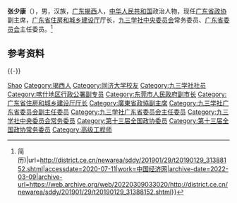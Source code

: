 {{Otheruses|other=名为张少康的其他人物|张少康}}

'''张少康'''（{{bd|1965年|9月||catIdx=Zhang张}}），男，汉族，[[广东|广东]][[揭西|揭西]]人，[[中华人民共和国|中华人民共和国]]政治人物，现任[[广东省政协|广东省政协]]副主席，[[广东省住房和城乡建设厅|广东省住房和城乡建设厅]]厅长，[[九三学社中央委员会|九三学社中央委员会]]常务委员、[[九三学社广东省委员会|广东省委员会]]主任委员。<ref>{{Cite web|title=张少康当选广东省政协副主席(图{{!}}简历)|url=http://district.ce.cn/newarea/sddy/201901/29/t20190129_31388152.shtml|accessdate=2020-07-11|work=中国经济网|archive-date=2022-03-09|archive-url=https://web.archive.org/web/20220309033020/http://district.ce.cn/newarea/sddy/201901/29/t20190129_31388152.shtml}}</ref>

== 参考资料 ==
{{reflist}}

{{-}}
{{start box}}
{{s-ppo|{{PRC}}[[民主党派|民主党派]]}}
{{s-before|[[姚志彬|姚志彬]]}}
{{s-title|[[九三学社广东省委员会|九三学社广东省委员会]]主任委员|2017年6月－}}
{{s-inc}}
{{s-gov|prc}}
{{s-before|[[王芃|王芃]]}}
{{s-title|[[广东省住房和城乡建设厅|广东省住房和城乡建设厅]]厅长|2017年6月－}}
{{s-inc}}
{{end box}}
{{中国人物小作品}}
{{广东省领导人}}
{{九三学社第十四届中央委员会}}

{{Authority control}}
{{DEFAULTSORT:Zhang张}}
[[Category:张姓|Shao]]
[[Category:揭西人|Category:揭西人]]
[[Category:同济大学校友|Category:同济大学校友]]
[[Category:九三学社社员|Category:九三学社社员]]
[[Category:喀什地区行政公署副专员|Category:喀什地区行政公署副专员]]
[[Category:东莞市人民政府副市长|Category:东莞市人民政府副市长]]
[[Category:广东省住房和城乡建设厅厅长|Category:广东省住房和城乡建设厅厅长]]
[[Category:廣東省政協副主席|Category:廣東省政協副主席]]
[[Category:九三学社广东省委员会副主任委员|Category:九三学社广东省委员会副主任委员]]
[[Category:九三学社广东省委员会主任委员|Category:九三学社广东省委员会主任委员]]
[[Category:九三学社中央委员会常务委员|Category:九三学社中央委员会常务委员]]
[[Category:第十三届全国政协委员|Category:第十三届全国政协委员]]
[[Category:第十三届全国政协常务委员|Category:第十三届全国政协常务委员]]
[[Category:高级工程师|Category:高级工程师]]